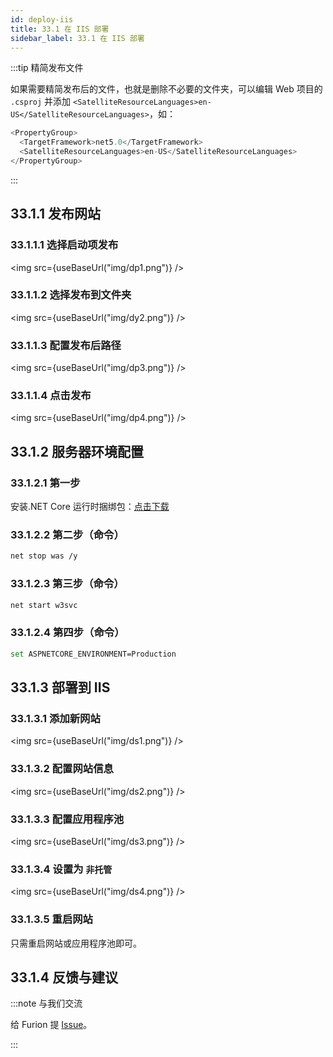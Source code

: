 ```yaml
---
id: deploy-iis
title: 33.1 在 IIS 部署
sidebar_label: 33.1 在 IIS 部署
---
```



:::tip 精简发布文件

如果需要精简发布后的文件，也就是删除不必要的文件夹，可以编辑 Web 项目的 `.csproj` 并添加 `<SatelliteResourceLanguages>en-US</SatelliteResourceLanguages>`，如：

```cs {3}
<PropertyGroup>
  <TargetFramework>net5.0</TargetFramework>
  <SatelliteResourceLanguages>en-US</SatelliteResourceLanguages>
</PropertyGroup>
```

:::

## 33.1.1 发布网站

### 33.1.1.1 选择启动项发布

<img src={useBaseUrl("img/dp1.png")} />

### 33.1.1.2 选择发布到文件夹

<img src={useBaseUrl("img/dy2.png")} />

### 33.1.1.3 配置发布后路径

<img src={useBaseUrl("img/dp3.png")} />

### 33.1.1.4 点击发布

<img src={useBaseUrl("img/dp4.png")} />

## 33.1.2 服务器环境配置

### 33.1.2.1 第一步

安装.NET Core 运行时捆绑包：[点击下载](https://dotnet.microsoft.com/permalink/dotnetcore-current-windows-runtime-bundle-installer)

### 33.1.2.2 第二步（命令）

```bash
net stop was /y
```

### 33.1.2.3 第三步（命令）

```bash
net start w3svc
```

### 33.1.2.4 第四步（命令）

```bash
set ASPNETCORE_ENVIRONMENT=Production
```

## 33.1.3 部署到 IIS

### 33.1.3.1 添加新网站

<img src={useBaseUrl("img/ds1.png")} />

### 33.1.3.2 配置网站信息

<img src={useBaseUrl("img/ds2.png")} />

### 33.1.3.3 配置应用程序池

<img src={useBaseUrl("img/ds3.png")} />

### 33.1.3.4 设置为 `非托管`

<img src={useBaseUrl("img/ds4.png")} />

### 33.1.3.5 重启网站

只需重启网站或应用程序池即可。

## 33.1.4 反馈与建议

:::note 与我们交流

给 Furion 提 [Issue](https://gitee.com/dotnetchina/Furion/issues/new?issue)。

:::
